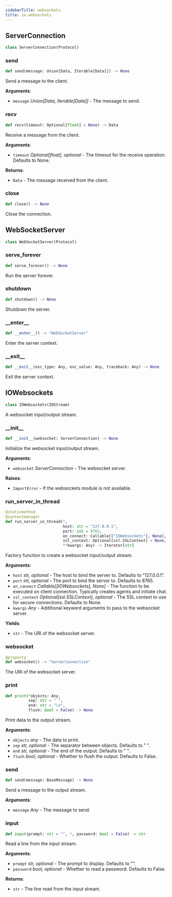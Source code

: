 ```yaml
---
sidebarTitle: websockets
title: io.websockets
---
```


## ServerConnection

```python
class ServerConnection(Protocol)
```

### send

```python
def send(message: Union[Data, Iterable[Data]]) -> None
```

Send a message to the client.

**Arguments**:

- `message` _Union[Data, Iterable[Data]]_ - The message to send.

### recv

```python
def recv(timeout: Optional[float] = None) -> Data
```

Receive a message from the client.

**Arguments**:

- `timeout` _Optional[float], optional_ - The timeout for the receive operation. Defaults to None.
  

**Returns**:

- `Data` - The message received from the client.

### close

```python
def close() -> None
```

Close the connection.

## WebSocketServer

```python
class WebSocketServer(Protocol)
```

### serve\_forever

```python
def serve_forever() -> None
```

Run the server forever.

### shutdown

```python
def shutdown() -> None
```

Shutdown the server.

### \_\_enter\_\_

```python
def __enter__() -> "WebSocketServer"
```

Enter the server context.

### \_\_exit\_\_

```python
def __exit__(exc_type: Any, exc_value: Any, traceback: Any) -> None
```

Exit the server context.

## IOWebsockets

```python
class IOWebsockets(IOStream)
```

A websocket input/output stream.

### \_\_init\_\_

```python
def __init__(websocket: ServerConnection) -> None
```

Initialize the websocket input/output stream.

**Arguments**:

- `websocket` _ServerConnection_ - The websocket server.
  

**Raises**:

- `ImportError` - If the websockets module is not available.

### run\_server\_in\_thread

```python
@staticmethod
@contextmanager
def run_server_in_thread(*,
                         host: str = "127.0.0.1",
                         port: int = 8765,
                         on_connect: Callable[["IOWebsockets"], None],
                         ssl_context: Optional[ssl.SSLContext] = None,
                         **kwargs: Any) -> Iterator[str]
```

Factory function to create a websocket input/output stream.

**Arguments**:

- `host` _str, optional_ - The host to bind the server to. Defaults to "127.0.0.1".
- `port` _int, optional_ - The port to bind the server to. Defaults to 8765.
- `on_connect` _Callable[[IOWebsockets], None]_ - The function to be executed on client connection. Typically creates agents and initiate chat.
- `ssl_context` _Optional[ssl.SSLContext], optional_ - The SSL context to use for secure connections. Defaults to None.
- `kwargs` _Any_ - Additional keyword arguments to pass to the websocket server.
  

**Yields**:

- `str` - The URI of the websocket server.

### websocket

```python
@property
def websocket() -> "ServerConnection"
```

The URI of the websocket server.

### print

```python
def print(*objects: Any,
          sep: str = " ",
          end: str = "\n",
          flush: bool = False) -> None
```

Print data to the output stream.

**Arguments**:

- `objects` _any_ - The data to print.
- `sep` _str, optional_ - The separator between objects. Defaults to " ".
- `end` _str, optional_ - The end of the output. Defaults to "
  ".
- `flush` _bool, optional_ - Whether to flush the output. Defaults to False.

### send

```python
def send(message: BaseMessage) -> None
```

Send a message to the output stream.

**Arguments**:

- `message` _Any_ - The message to send.

### input

```python
def input(prompt: str = "", *, password: bool = False) -> str
```

Read a line from the input stream.

**Arguments**:

- `prompt` _str, optional_ - The prompt to display. Defaults to "".
- `password` _bool, optional_ - Whether to read a password. Defaults to False.
  

**Returns**:

- `str` - The line read from the input stream.

